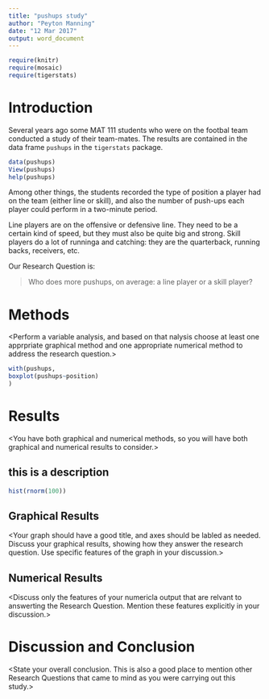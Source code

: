 ---
title: "pushups study"
author: "Peyton Manning"
date: "12 Mar 2017"
output: word_document
---

```{r include=FALSE}
require(knitr)
require(mosaic)
require(tigerstats)

```

# Introduction

Several years ago some MAT 111 students who were on the footbal team conducted a study of their team-mates.  The results are contained in the data frame `pushups` in the `tigerstats` package.

```{r }
data(pushups)
View(pushups)
help(pushups)

```

Among other things, the students recorded the type of position a player had on the team (either line or skill), and also the number of push-ups each player could perform in a two-minute period.

Line players are on the offensive or defensive line.  They need to be a certain kind of speed, but they must also be quite big and strong.  Skill players do a lot of runninga and catching:  they are the quarterback, running backs, receivers, etc.

Our Research Question is:

  >Who does more pushups, on average: a line player or a skill player?


# Methods

<Perform a variable analysis, and based on that nalysis choose at least one apprpriate graphical method and one appropriate numerical method to address the research question.>

```{r}
with(pushups,
boxplot(pushups~position)
)

```



# Results

<You have both graphical and numerical methods, so you will have both graphical and numerical results to consider.>

## this is a description
```{r}
hist(rnorm(100))
```


## Graphical Results

<Your graph should have a good title, and axes should be labled as needed.  Discuss your graphical results, showing how they answer the research question.  Use specific features of the graph in your discussion.>

## Numerical Results

<Discuss only the features of your numericla output that are relvant to answerting the Research Question.  Mention these features explicitly in your discussion.>

# Discussion and Conclusion

<State your overall conclusion.  This is also a good place to mention other Research Questions that came to mind as you were carrying out this study.>